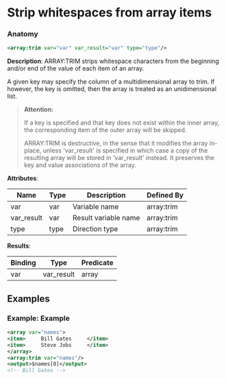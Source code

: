 # Strip whitespaces from array items

### Anatomy

```xml
<array:trim var="var" var_result="var" type="type"/>
```

 **Description**:
 ARRAY:TRIM strips whitespace characters from the beginning and/or end of the value of each item of an array.

A given key may specify the column of a multidimensional array to trim. If however, the key is omitted, then the array is treated as an unidimensional list.


> **Attention:**
>
> If a key is specified and that key does not exist within the inner array, the corresponding item of the outer array will be skipped.
> 
> ARRAY:TRIM is destructive, in the sense that it modifies the array in-place, unless 'var_result' is specified in which case a copy of the resulting array will be stored in 'var_result' instead. It preserves the key and value associations of the array.

**Attributes**:

| Name | Type | Description | Defined By |
| ---- | ---- | ----------- | ---------- |
| var | var | Variable name | array:trim |
| var_result | var | Result variable name | array:trim |
| type | type | Direction type | array:trim |


**Results**:

| Binding | Type | Predicate |
| ------- | ---- | --------- |
| var|var_result | array | no-result-propagation |


## Examples

### Example: Example

```xml
<array var="names">
<item>     Bill Gates     </item>
<item>     Steve Jobs     </item>
</array>
<array:trim var="names"/>
<output>$names[0]</output>
<!-- Bill Gates -->
```

